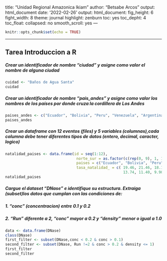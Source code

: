 
title: "Unidad Regional Amazonica Ikiam"
author: "Betsabe Arcos"
output: html_document
date: '2022-02-26'
output:
  html_document:
    fig_height: 6
    fight_width: 8
    theme: journal
    highlight: zenburn
    toc: yes
    toc_depht: 4
    toc_float:
      collapsed: no
      smooth_scroll: yes
---
```{r Setup,include=FALSE}
knitr::opts_chunk$set(echo = TRUE)
```
---
## Tarea Introduccion a R

##### Crear un identificador de nombre "ciudad" y asigne como valor el nombre de alguna ciudad
```{r}
cuidad <- "Baños de Agua Santa"
cuidad
```

##### Crear un identificador de nombre "pais_andes" y asigne como valor los nombres de los países por donde cruza la cordillera de Los Andes
```{r}
paises_andes <- c("Ecuador", "Bolivia", "Peru", "Venezuela", "Argentina", "Colombia", "Chile")
paises_andes
```

##### Crear un dataframe con 12 eventos (files) y 5 variables (columnas),cada columna debe tener diferentes tipos de datos (entero, decimal, caracter, logico)
```{r}
natalidad_paises <- data.frame(id = seq(1:12),
                                norte_sur = as.factor(c(rep(0, 9), 1, 1, 1)),
                                paises = c("Ecuador", "Bolivia", "Peru", "Venezuela", "Argentina", "Colombia",                                                 "Chile", "Brasil", "Uruguay", "USA", "Canada","Mexico"),
                                tasa_natalidad_ = c( 19.46, 21.46, 18.10, 17.57, 16.83, 14.66, 12.19, 13.70, 
                                                     13.74, 11.40, 9.90, 17.30 ))#porcentaje
natalidad_paises
```

##### Cargue el dataset "DNase" e identifique su estructura. Extraiga (subset)los datos que cumplan con las condiciones de: 
##### 1. "conc" (concentracion) entre 0.1 y 0.2
##### 2. "Run" diferente a 2, "conc" mayor a 0.2 y "density" menor o igual a 1.0

```{r  }
data <- data.frame(DNase)
class(DNase)
first_filter <- subset(DNase,conc < 0.2 & conc > 0.1)
second_filter <- subset(DNase, Run !=2 & conc > 0.2 & density <= 1)
first_filter
second_filter
```

